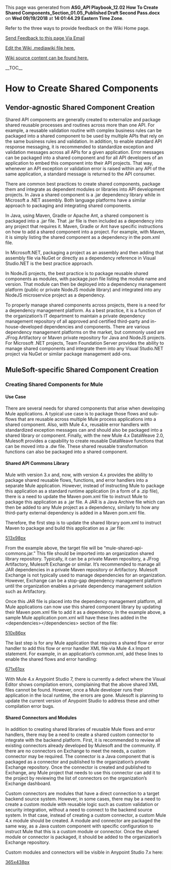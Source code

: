 ﻿<p>This page was generated from <b>ASG_API Playbook_12.02 How To Create Shared Components_Section_01.05_Published Draft Second Pass.docx</b> on <b>Wed 09/19/2018</b> at <b>14:01:44.29 Eastern Time Zone</b>.</p>
<p>Refer to the three ways to provide feedback on the Wiki Home page.</p>
<p><a href="mailto:ronald.opperman@va.gov;paul.marshall4@va.gov?subject=ASG_API Playbook_12.02 How To Create Shared Components_Section_01.05_Published Draft Second Pass">Send Feedback to this page Via Email</a></p>
<p><a href="https://github.com/department-of-veterans-affairs/ES-ASG/tree/master/Projects/ES%20ASG/ES%20ASG%20API%20Playbook%20Project/Content/12.02%20ASG_API%20Playbook_How%20to%20Create%20Shared%20Components_Section/12.02 ASG_API Playbook_How to Create Shared Components_Section.mediawiki">Edit the Wiki .mediawiki file here.</a></p>
<p><a href=https://github.com/department-of-veterans-affairs/ES-ASG/tree/master/Projects/ES%20ASG/ES%20ASG%20API%20Playbook%20Project/Content/12.02%20ASG_API%20Playbook_How%20to%20Create%20Shared%20Components_Section>Wiki source content can be found here.</a></p>
<p>__TOC__</p>
= How to Create Shared Components =

== Vendor-agnostic Shared Component Creation ==

Shared API components are generally created to externalize and package shared reusable processes and routines across more than one API. For example, a reusable validation routine with complex business rules can be packaged into a shared component to be used by multiple APIs that rely on the same business rules and validation. In addition, to enable standard API response messaging, it is recommended to standardize exception and validation messages across all APIs for a given application. Error messages can be packaged into a shared component and for all API developers of an application to embed this component into their API projects. That way, whenever an API exception or validation error is raised within any API of the same application, a standard message is returned to the API consumer.

There are common best practices to create shared components, package them and integrate as dependent modules or libraries into API development projects. In Java a shared component is a .jar dependency library while in Microsoft a .NET assembly. Both language platforms have a similar approach to packaging and integrating shared components.

In Java, using Maven, Gradle or Apache Ant, a shared component is packaged into a .jar file. That .jar file is then included as a dependency into any project that requires it. Maven, Gradle or Ant have specific instructions on how to add a shared component into a project. For example, with Maven, it is simply listing the shared component as a dependency in the pom.xml file.

In Microsoft.NET, packaging a project as an assembly and then adding that assembly file via NuGet or directly as a dependency reference in Visual Studio.NET is the best practice approach.

In NodeJS projects, the best practice is to package reusable shared components as modules, with package.json file listing the module name and version. That module can then be deployed into a dependency management platform (public or private NodeJS module library) and integrated into any NodeJS microservice project as a dependency.

To properly manage shared components across projects, there is a need for a dependency management platform. As a best practice, it is a function of the organization’s IT department to maintain a private dependency management repository of all approved and certified third-party and in-house-developed dependencies and components. There are various dependency management platforms on the market, but commonly used are JFrog Artifactory or Maven private repository for Java and NodeJS projects. For Microsoft .NET projects, Team Foundation Server provides the ability to manage shared components and integrate them into any Visual Studio.NET project via NuGet or similar package management add-ons.

== MuleSoft-specific Shared Component Creation ==

=== Creating Shared Components for Mule ===

==== Use Case ====

There are several needs for shared components that arise when developing Mule applications. A typical use case is to package those flows and sub-flows that are reusable across multiple Mule process applications into a shared component. Also, with Mule 4.x, reusable error handlers with standardized exception messages can and should also be packaged into a shared library or component. Finally, with the new Mule 4.x DataWeave 2.0, Mulesoft provides a capability to create reusable DataWeave functions that can be moved into a .dw file. These shared reusable transformation functions can also be packaged into a shared component.

==== Shared API Commons Library ====

Mule with version 3.x and, now, with version 4.x provides the ability to package shared reusable flows, functions, and error handlers into a separate Mule application. However, instead of instructing Mule to package this application as a standard runtime application (in a form of a .zip file), there is a need to update the Maven pom.xml file to instruct Mule to package this application as a .jar file. A JAR is a Java Archive file which can then be added to any Mule project as a dependency, similarly to how any third-party external dependency is added in a Maven pom.xml file.

Therefore, the first step is to update the shared library pom.xml to instruct Maven to package and build this application as a .jar file:

[[https://github.com/department-of-veterans-affairs/ES-ASG/raw/master/Projects/ES%20ASG/ES%20ASG%20API%20Playbook%20Project/Content/12.02%20ASG_API%20Playbook_How%20to%20Create%20Shared%20Components_Section/media/image1.png|513x98px]]

From the example above, the target file will be “mule-shared-api-commons.jar.” This file should be imported into an organization shared library repository. Typically, it can be a private Maven repository, a JFrog Artifactory, Mulesoft Exchange or similar. It’s recommended to manage all JAR dependencies in a private Maven repository or Artifactory. Mulesoft Exchange is not typically used to manage dependencies for an organization. However, Exchange can be a stop-gap dependency management platform until the organization enables a private dependency management solution such as Artifactory.

Once this JAR file is placed into the dependency management platform, all Mule applications can now use this shared component library by updating their Maven pom.xml file to add it as a dependency. In the example above, a sample Mule application pom.xml will have these lines added in the &lt;dependencies&gt;&lt;/dependencies&gt; section of the file:

[[https://github.com/department-of-veterans-affairs/ES-ASG/raw/master/Projects/ES%20ASG/ES%20ASG%20API%20Playbook%20Project/Content/12.02%20ASG_API%20Playbook_How%20to%20Create%20Shared%20Components_Section/media/image2.png|510x86px]]

The last step is for any Mule application that requires a shared flow or error handler to add this flow or error handler XML file via Mule 4.x Import statement. For example, in an application’s common.xml, add these lines to enable the shared flows and error handling:

[[https://github.com/department-of-veterans-affairs/ES-ASG/raw/master/Projects/ES%20ASG/ES%20ASG%20API%20Playbook%20Project/Content/12.02%20ASG_API%20Playbook_How%20to%20Create%20Shared%20Components_Section/media/image3.png|671x61px]]

With Mule 4.x Anypoint Studio 7, there is currently a defect where the Visual Editor shows compilation errors, complaining that the above shared XML files cannot be found. However, once a Mule developer runs their application in the local runtime, the errors are gone. Mulesoft is planning to update the current version of Anypoint Studio to address these and other compilation error bugs.

==== Shared Connectors and Modules ====

In addition to creating shared libraries of reusable Mule flows and error handlers, there may be a need to create a shared custom connector to integrate with the backend platform. First, it is recommended to review all existing connectors already developed by Mulesoft and the community. If there are no connectors on Exchange to meet the needs, a custom connector may be required. The connector is a Java component that is packaged as a connector and published to the organization’s private Exchange repository. Once the connector is created and published to Exchange, any Mule project that needs to use this connector can add it to the project by reviewing the list of connectors on the organization’s Exchange dashboard.

Custom connectors are modules that have a direct connection to a target backend source system. However, in some cases, there may be a need to create a custom module with reusable logic such as custom validation or security integration, without a need to connect to the backend source system. In that case, instead of creating a custom connector, a custom Mule 4.x module should be created. A module and connector are packaged the same way, as a Java custom component with specific configuration to instruct Mule that this is a custom module or connector. Once the shared module or connector is packaged, it should be added to the organization’s Exchange repository.

Custom modules and connectors will be visible in Anypoint Studio 7.x here:

[[https://github.com/department-of-veterans-affairs/ES-ASG/raw/master/Projects/ES%20ASG/ES%20ASG%20API%20Playbook%20Project/Content/12.02%20ASG_API%20Playbook_How%20to%20Create%20Shared%20Components_Section/media/image4.png|365x438px]]







